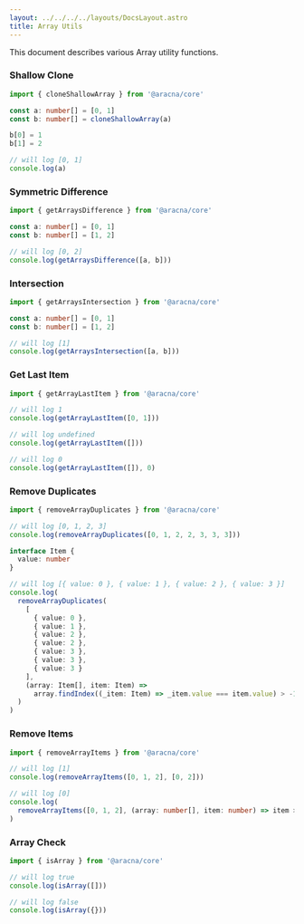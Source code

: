 ```yaml
---
layout: ../../../../layouts/DocsLayout.astro
title: Array Utils
---
```


This document describes various Array utility functions.

### Shallow Clone

```ts
import { cloneShallowArray } from '@aracna/core'

const a: number[] = [0, 1]
const b: number[] = cloneShallowArray(a)

b[0] = 1
b[1] = 2

// will log [0, 1]
console.log(a)
```

### Symmetric Difference

```ts
import { getArraysDifference } from '@aracna/core'

const a: number[] = [0, 1]
const b: number[] = [1, 2]

// will log [0, 2]
console.log(getArraysDifference([a, b]))
```

### Intersection

```ts
import { getArraysIntersection } from '@aracna/core'

const a: number[] = [0, 1]
const b: number[] = [1, 2]

// will log [1]
console.log(getArraysIntersection([a, b]))
```

### Get Last Item

```ts
import { getArrayLastItem } from '@aracna/core'

// will log 1
console.log(getArrayLastItem([0, 1]))

// will log undefined
console.log(getArrayLastItem([]))

// will log 0
console.log(getArrayLastItem([]), 0)
```

### Remove Duplicates

```ts
import { removeArrayDuplicates } from '@aracna/core'

// will log [0, 1, 2, 3]
console.log(removeArrayDuplicates([0, 1, 2, 2, 3, 3, 3]))

interface Item {
  value: number
}

// will log [{ value: 0 }, { value: 1 }, { value: 2 }, { value: 3 }]
console.log(
  removeArrayDuplicates(
    [
      { value: 0 },
      { value: 1 },
      { value: 2 },
      { value: 2 },
      { value: 3 },
      { value: 3 },
      { value: 3 }
    ],
    (array: Item[], item: Item) =>
      array.findIndex((_item: Item) => _item.value === item.value) > -1
  )
)
```

### Remove Items

```ts
import { removeArrayItems } from '@aracna/core'

// will log [1]
console.log(removeArrayItems([0, 1, 2], [0, 2]))

// will log [0]
console.log(
  removeArrayItems([0, 1, 2], (array: number[], item: number) => item > 0)
)
```

### Array Check

```ts
import { isArray } from '@aracna/core'

// will log true
console.log(isArray([]))

// will log false
console.log(isArray({}))
```
